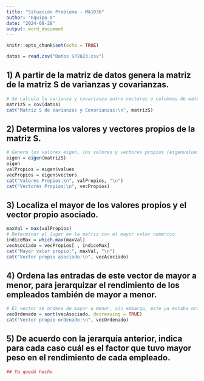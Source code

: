 ```yaml
---
title: "Situación Problema - MA1036"
author: "Equipo 8"
date: "2024-08-28"
output: word_document
---
```


```r
knitr::opts_chunk$set(echo = TRUE)
```


```r
datos = read.csv("Datos SP2023.csv")
```


## 1) A partir de la matriz de datos genera la matriz de la matriz S de varianzas y covarianzas.
```r
# Se calcula la varianza y covarianza entre vectores o columnas de matrices.
matrizS = cov(datos)
cat("Matriz S de Varianzas y Covarianzas:\n", matrizS)
```


## 2) Determina los valores y vectores propios de la matriz S.
```r
# Genera los valores eigen, los valores y vectores propios (eigenvalues, eigenvectors)
eigen = eigen(matrizS)
eigen
valPropios = eigen$values
vecPropios = eigen$vectors
cat("Valores Propios:\n", valPropios, "\n")
cat("Vectores Propios:\n", vecPropios)
```


## 3) Localiza el mayor de los valores propios y el vector propio asociado.
```r
maxVal = max(valPropios)
# Determinar el lugar en la matriz con el mayor valor numérico
indiceMax = which.max(maxVal)
vecAsociado = vecPropios[ , indiceMax]
cat("Mayor valor propio:", maxVal, "\n")
cat("Vector propio asociado:\n", vecAsociado)
```


## 4) Ordena las entradas de este vector de mayor a menor, para jerarquizar el rendimiento de los empleados también de mayor a menor.
```r
# El vector se ordena de mayor a menor, sin embargo, este ya estaba ordenado entonces no hay cambio
vecOrdenado = sort(vecAsociado, decreasing = TRUE)
cat("Vector propio ordenado:\n", vecOrdenado)
```


## 5) De acuerdo con la jerarquía anterior, indica para cada caso cuál es el factor que tuvo mayor peso en el rendimiento de cada empleado.
```r
## Ya quedó hecho
```

